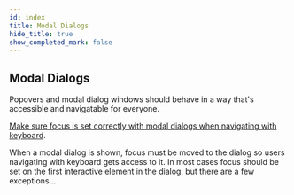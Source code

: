 ```yaml
---
id: index
title: Modal Dialogs
hide_title: true
show_completed_mark: false
---
```



<Card icon="📜">

## Modal Dialogs

Popovers and modal dialog windows should behave in a way that's accessible and navigatable for everyone.

</Card>

<CategoryItem id="modal-focus">

[Make sure focus is set correctly with modal dialogs when navigating with keyboard](modal-focus.md).

When a modal dialog is shown, focus must be moved to the dialog so users navigating with keyboard gets access to it. In most cases focus should be set on the first interactive element in the dialog, but there are a few exceptions...

</CategoryItem>
